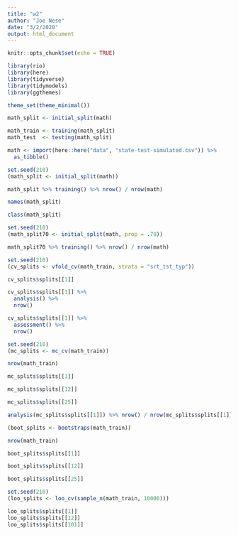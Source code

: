 ```yaml
---
title: "w2"
author: "Joe Nese"
date: "3/2/2020"
output: html_document
---
```


```r
knitr::opts_chunk$set(echo = TRUE)

library(rio)
library(here)
library(tidyverse)
library(tidymodels)
library(ggthemes)

theme_set(theme_minimal())
```

```r

math_split <- initial_split(math)

math_train <- training(math_split)
math_test  <- testing(math_split)

```

```r

math <- import(here::here("data", "state-test-simulated.csv")) %>% 
  as_tibble()

set.seed(210)
(math_split <- initial_split(math))

math_split %>% training() %>% nrow() / nrow(math)

names(math_split)

class(math_split)

```


```r

set.seed(210)
(math_split70 <- initial_split(math, prop = .70))

math_split70 %>% training() %>% nrow() / nrow(math)

```


```r

set.seed(210)
(cv_splits <- vfold_cv(math_train, strata = "srt_tst_typ"))
```

```r

cv_splits$splits[[1]]

cv_splits$splits[[1]] %>% 
  analysis() %>%
  nrow()

cv_splits$splits[[1]] %>% 
  assessment() %>%
  nrow()

```

```r

set.seed(210)
(mc_splits <- mc_cv(math_train))

nrow(math_train)

mc_splits$splits[[1]]

mc_splits$splits[[12]]

mc_splits$splits[[25]]

analysis(mc_splits$splits[[1]]) %>% nrow() / nrow(mc_splits$splits[[1]]$data)

```

```r

(boot_splits <- bootstraps(math_train))

nrow(math_train)

boot_splits$splits[[1]]

boot_splits$splits[[12]]

boot_splits$splits[[25]]

```

```r

set.seed(210)
(loo_splits <- loo_cv(sample_n(math_train, 10000)))

loo_splits$splits[[1]]
loo_splits$splits[[12]]
loo_splits$splits[[101]]



```

